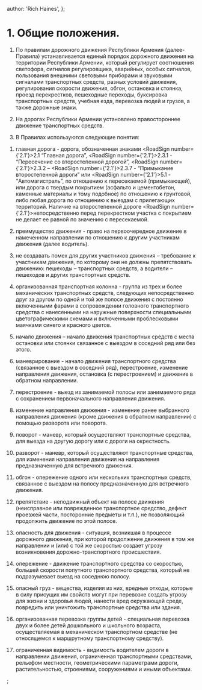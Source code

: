
  author: 'Rich Haines',
};

# 1. Общие положения.

1. По правилам дорожного движения Республики Армения (далее-Правила) устанавливается единый порядок дорожного движения на территории Республики Армении, который регулирует соотношения светофора, сигналов регулировщика, аварийных, особых сигналов, пользования внешними световыми приборами и звуковыми сигналами транспортных средств, разных условий движения, регулирования скорости движения, обгон, остановка и стоянка, проезд перекрестков, пешеходные переходы, буксировка транспортных средств, учебная езда, перевозка людей и грузов, а также дорожные знаки.

2. На дорогах Республики Армении установлено правостороннее движение транспортных средств.

3. В Правилах используются следующие понятия:

1) главная дорога - дорога, обозначенная знаками <RoadSign number={'2.1'}>2.1</RoadSign> “Главная дорога”, <RoadSign number={'2.1'}>2.3.1</RoadSign> - “Пересечение со второстепенной дорогой”, <RoadSign number={'2.1'}>2.3.2</RoadSign> – <RoadSign number={'2.1'}>2.3.7</RoadSign> - “Примыкание второстепенной дороги” или <RoadSign number={'2.1'}>5.1</RoadSign> - “Автомагистраль”, по отношению к пересекаемой (примыкающей), или дорога с твердым покрытием (асфальто и цементобетон, каменные материалы и тому подобное) по отношению к грунтовой, либо любая дорога по отношению к выездам с прилегающих территорий. Наличие на второстепенной дороге <RoadSign number={'2.1'}>непосредственно</RoadSign> перед перекрестком участка с покрытием не делает ее равной по значению с пересекаемой.

2) преимущество движения - право на первоочередное движение в намеченном направлении по отношению к другим участникам движения (далее водитель).

3) не создавать помех для других участников движения – требование к участникам движения, по которому они не должны препятствовать движению: пешеходы – транспортных средств, а водители – пешеходов и других транспортных средств.

4) организованная транспортная колонна - группа из трех и более механических транспортных средств, следующих непосредственно друг за другом по одной и той же полосе движения с постоянно включенными фарами в сопровождении головного транспортного средства с нанесенными на наружные поверхности специальными цветографическими схемами и включенными проблесковыми маячками синего и красного цветов.

5) начало движения – начало движения транспортных средств с места остановки или стоянки связанное с выездом в соседний ряд или без этого.

6) маневрирование - начало движения транспортного средства (связанное с выездом в соседний ряд), перестроение, изменение направления движения, остановка (с перестроением) и движение в обратном направлении.

7) перестроение - выезд из занимаемой полосы или занимаемого ряда с сохранением первоначального направления движения.

8) изменение направления движения - изменение ранее выбранного направления движения (кроме движения в обратном направлении) с помощью разворота или поворота.

9) поворот - маневр, который осуществляют транспортные средства, для выезда на другую дорогу или с дороги на окрестность.

10) разворот - маневр, который осуществляют транспортные средства, для изменения направления движения на направления предназначенную для встречного движения.

11) обгон - опережение одного или нескольких транспортных средств, связанное с выездом на полосу предназначенную для встречного движения.

12) препятствие - неподвижный объект на полосе движения (неисправное или поврежденное транспортное средство, дефект проезжей части, посторонние предметы и т.п.), не позволяющий продолжить движение по этой полосе.

13) опасность для движения - ситуация, возникшая в процессе дорожного движения, при которой продолжение движения в том же направлении и (или) с той же скоростью создает угрозу возникновения дорожно-транспортного происшествия.

14) опережение - движение транспортного средства со скоростью, большей скорости попутного транспортного средства, который не подразумевает выезд на соседнюю полосу.

15) опасный груз - вещества, изделия из них, вредные отходы, которые в силу присущих им свойств могут при перевозке создать угрозу для жизни и здоровья людей, нанести вред окружающей среде, повредить или уничтожить транспортные средства или здания.

16) организованная перевозка группы детей - специальная перевозка двух и более детей дошкольного и школьного возраста, осуществляемая в механическом транспортном средстве (не относящемся к маршрутному транспортному средству).

17) ограниченная видимость - видимость водителем дороги в направлении движения, ограниченная транспортными средствами, рельефом местности, геометрическими параметрами дороги, растительностью, строениями, сооружениями и иными объектами.


;
